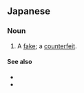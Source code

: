==Japanese==
{{ja-kanjitab|贋|物}}

===Noun===
{{ja-noun|がんぶつ}}

# A [[fake]]; a [[counterfeit]].

====See also====
* {{pedialite|lang=ja}}
* {{pedialite|Counterfeit}}